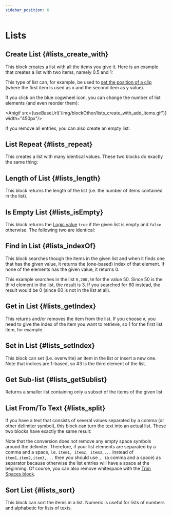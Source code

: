 ```yaml
---
sidebar_position: 6
---
```



# Lists

## Create List {#lists_create_with}

<RetinaImg src="/img/blockScreenshots/Lists/lists_create_with.png" alt="Block lists_create_with"/>


This block creates a list with all the items you give it. Here is an example that creates a list with two items, namely 0.5 and 1:

<RetinaImg src="/img/blockOther/lists_create_with_example_1.png" alt="create list example"/>


This type of list can, for example, be used to [set the position of a clip](prMogrtsAndClipParameters.mdx#pr_component_parameter_set_value) (where the first item is used as x and the second item as y value).

If you click on the blue cogwheel icon, you can change the number of list elements (and even reorder them): 

<Anigif src={useBaseUrl('/img/blockOther/lists_create_with_add_items.gif')} width="450px"/>

If you remove all entries, you can also create an empty list:

<RetinaImg src="/img/blockOther/lists_create_with_example_empty.png" alt="create empty list example"/>


## List Repeat {#lists_repeat}

<RetinaImg src="/img/blockScreenshots/Lists/lists_repeat.png" alt="Block lists_repeat"/>


This creates a list with many identical values. These two blocks do exactly the same thing:

<RetinaImg src="/img/blockOther/lists_repeat_example.png" alt="repeat list example"/>



## Length of List {#lists_length}

<RetinaImg src="/img/blockScreenshots/Lists/lists_length.png" alt="Block lists_length"/>


This block returns the length of the list (i.e. the number of items contained in the list).


## Is Empty List {#lists_isEmpty}

<RetinaImg src="/img/blockScreenshots/Lists/lists_isEmpty.png" alt="Block lists_isEmpty"/>


This block returns the [Logic value](logic) `true` if the given list is empty and `false` otherwise. The following two are identical:

<RetinaImg src="/img/blockOther/lists_isEmpty_example.png" alt="list empty example"/>



## Find in List {#lists_indexOf}

<RetinaImg src="/img/blockScreenshots/Lists/lists_indexOf.png" alt="Block lists_indexOf"/>


This block searches though the items in the given list and when it finds one that has the given value, it returns the (one-based) index of that element. If none of the elements has the given value, it returns 0.

<RetinaImg src="/img/blockOther/lists_indexOf_example.png" alt="find in list example"/>


This example searches in the list `0,200,50` for the value 50. Since 50 is the third element in the list, the result is 3. If you searched for 60 instead, the result would be 0 (since 60 is not in the list at all).

## Get in List {#lists_getIndex}

<RetinaImg src="/img/blockScreenshots/Lists/lists_getIndex.png" alt="Block lists_getIndex"/>


This returns and/or removes the item from the list. If you choose `#`, you need to give the index of the item you want to retrieve, so 1 for the first list item, for example. 


## Set in List {#lists_setIndex}

<RetinaImg src="/img/blockScreenshots/Lists/lists_setIndex.png" alt="Block lists_setIndex"/>


This block can set (i.e. overwrite) an item in the list or insert a new one. Note that indices are 1-based, so #3 is the third element of the list.


## Get Sub-list {#lists_getSublist}

<RetinaImg src="/img/blockScreenshots/Lists/lists_getSublist.png" alt="Block lists_getSublist"/>


Returns a smaller list containing only a subset of the items of the given list.


## List From/To Text {#lists_split}

<RetinaImg src="/img/blockScreenshots/Lists/lists_split.png" alt="Block lists_split"/>


If you have a text that consists of several values separated by a comma (or other delimiter symbol), this block can turn the text into an actual list. These two blocks have exactly the same result:

<RetinaImg src="/img/blockOther/lists_split_example.png" alt="split list example"/>


Note that the conversion does not remove any empty space symbols around the delimiter.
Therefore, if your list elements are separated by a comma and a space, i.e. `item1, item2, item3,...` instead of `item1,item2,item3,...` then you should use `, ` (a comma and a space) as separator because otherwise the list entries will have a space at the beginning. Of course, you can also remove whitespace with the [Trim Spaces block](text.mdx#text_trim).



## Sort List {#lists_sort}

<RetinaImg src="/img/blockScreenshots/Lists/lists_sort.png" alt="Block lists_sort"/>


This block can sort the items in a list. Numeric is useful for lists of numbers and alphabetic for lists of texts.






